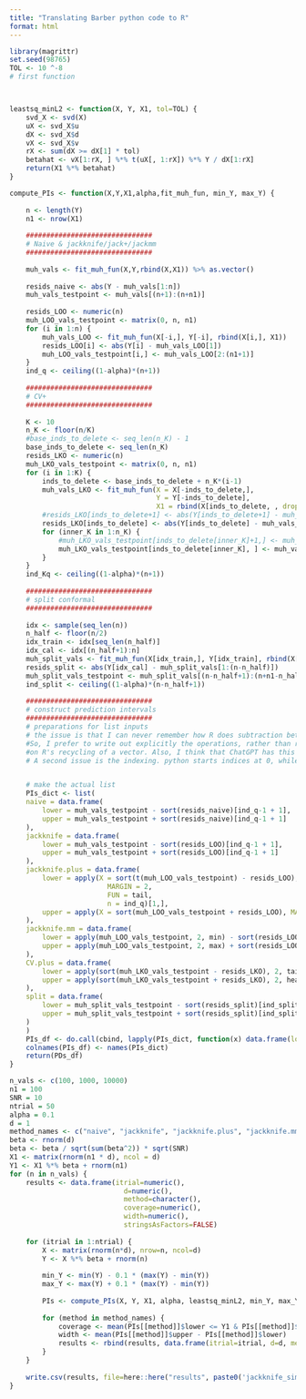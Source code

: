 ```yaml
---
title: "Translating Barber python code to R"
format: html
---
```


```r
library(magrittr)
set.seed(98765)
TOL <- 10 ^-8
# first function



leastsq_minL2 <- function(X, Y, X1, tol=TOL) {
    svd_X <- svd(X)
    uX <- svd_X$u
    dX <- svd_X$d
    vX <- svd_X$v
    rX <- sum(dX >= dX[1] * tol)
    betahat <- vX[1:rX, ] %*% t(uX[, 1:rX]) %*% Y / dX[1:rX]
    return(X1 %*% betahat)
}

```

```r


compute_PIs <- function(X,Y,X1,alpha,fit_muh_fun, min_Y, max_Y) {
  
    n <- length(Y)
    n1 <- nrow(X1)
    
    ###############################
    # Naive & jackknife/jack+/jackmm
    ###############################
    
    muh_vals <- fit_muh_fun(X,Y,rbind(X,X1)) %>% as.vector()
    
    resids_naive <- abs(Y - muh_vals[1:n])
    muh_vals_testpoint <- muh_vals[(n+1):(n+n1)]
    
    resids_LOO <- numeric(n)
    muh_LOO_vals_testpoint <- matrix(0, n, n1)
    for (i in 1:n) {
        muh_vals_LOO <- fit_muh_fun(X[-i,], Y[-i], rbind(X[i,], X1))
        resids_LOO[i] <- abs(Y[i] - muh_vals_LOO[1])
        muh_LOO_vals_testpoint[i,] <- muh_vals_LOO[2:(n1+1)]
    }
    ind_q <- ceiling((1-alpha)*(n+1))
    
    ###############################
    # CV+
    ###############################
    
    K <- 10
    n_K <- floor(n/K)
    #base_inds_to_delete <- seq_len(n_K) - 1
    base_inds_to_delete <- seq_len(n_K)
    resids_LKO <- numeric(n)
    muh_LKO_vals_testpoint <- matrix(0, n, n1)
    for (i in 1:K) {
        inds_to_delete <- base_inds_to_delete + n_K*(i-1)
        muh_vals_LKO <- fit_muh_fun(X = X[-inds_to_delete,], 
                                    Y = Y[-inds_to_delete], 
                                    X1 = rbind(X[inds_to_delete, , drop = FALSE], X1))
        #resids_LKO[inds_to_delete+1] <- abs(Y[inds_to_delete+1] - muh_vals_LKO[1:n_K])
        resids_LKO[inds_to_delete] <- abs(Y[inds_to_delete] - muh_vals_LKO[1:n_K])
        for (inner_K in 1:n_K) {
            #muh_LKO_vals_testpoint[inds_to_delete[inner_K]+1,] <- muh_vals_LKO[(n_K+1):(n+1),]
            muh_LKO_vals_testpoint[inds_to_delete[inner_K], ] <- muh_vals_LKO[- (1:n_K), ]
        }
    }
    ind_Kq <- ceiling((1-alpha)*(n+1))
    
    ###############################
    # split conformal
    ###############################
    
    idx <- sample(seq_len(n))
    n_half <- floor(n/2)
    idx_train <- idx[seq_len(n_half)]
    idx_cal <- idx[(n_half+1):n]
    muh_split_vals <- fit_muh_fun(X[idx_train,], Y[idx_train], rbind(X[idx_cal, , drop = FALSE], X1))
    resids_split <- abs(Y[idx_cal] - muh_split_vals[1:(n-n_half)])
    muh_split_vals_testpoint <- muh_split_vals[(n-n_half+1):(n+n1-n_half)]
    ind_split <- ceiling((1-alpha)*(n-n_half+1))
    
    ###############################
    # construct prediction intervals
    ###############################
    # preparations for list inputs
    # the issue is that I can never remember how R does subtraction between a vector and a matrix.
    #So, I prefer to write out explicitly the operations, rather than relying 
    #on R's recycling of a vector. Also, I think that ChatGPT has this wrong!
    # A second issue is the indexing. python starts indices at 0, while R starts at 1.


    # make the actual list
    PIs_dict <- list(
    naive = data.frame(
        lower = muh_vals_testpoint - sort(resids_naive)[ind_q-1 + 1],
        upper = muh_vals_testpoint + sort(resids_naive)[ind_q-1 + 1]
    ),
    jackknife = data.frame(
        lower = muh_vals_testpoint - sort(resids_LOO)[ind_q-1 + 1],
        upper = muh_vals_testpoint + sort(resids_LOO)[ind_q-1 + 1]
    ),
    jackknife.plus = data.frame(
        lower = apply(X = sort(t(muh_LOO_vals_testpoint) - resids_LOO), 
                        MARGIN = 2, 
                        FUN = tail, 
                        n = ind_q)[1,],
        upper = apply(X = sort(muh_LOO_vals_testpoint + resids_LOO), MARGIN = 2, FUN = head, n = ind_q)[1,]
    ),
    jackknife.mm = data.frame(
        lower = apply(muh_LOO_vals_testpoint, 2, min) - sort(resids_LOO)[ind_q-1],
        upper = apply(muh_LOO_vals_testpoint, 2, max) + sort(resids_LOO)[ind_q-1]
    ),
    CV.plus = data.frame(
        lower = apply(sort(muh_LKO_vals_testpoint - resids_LKO), 2, tail, n = ind_Kq)[1,],
        upper = apply(sort(muh_LKO_vals_testpoint + resids_LKO), 2, head, n = ind_Kq)[1,]
    ),
    split = data.frame(
        lower = muh_split_vals_testpoint - sort(resids_split)[ind_split-1],
        upper = muh_split_vals_testpoint + sort(resids_split)[ind_split-1]
    )
    )
    PIs_df <- do.call(cbind, lapply(PIs_dict, function(x) data.frame(lower=x$lower, upper=x$upper)))
    colnames(PIs_df) <- names(PIs_dict)
    return(PDs_df)
}


```


```r
n_vals <- c(100, 1000, 10000)
n1 = 100
SNR = 10
ntrial = 50
alpha = 0.1
d = 1
method_names <- c("naive", "jackknife", "jackknife.plus", "jackknife.mm", "CV.plus", "split")
beta <- rnorm(d)
beta <- beta / sqrt(sum(beta^2)) * sqrt(SNR)
X1 <- matrix(rnorm(n1 * d), ncol = d)
Y1 <- X1 %*% beta + rnorm(n1)
for (n in n_vals) {
    results <- data.frame(itrial=numeric(),
                            d=numeric(),
                            method=character(),
                            coverage=numeric(),
                            width=numeric(),
                            stringsAsFactors=FALSE)
    
    for (itrial in 1:ntrial) {
        X <- matrix(rnorm(n*d), nrow=n, ncol=d)
        Y <- X %*% beta + rnorm(n)
        
        min_Y <- min(Y) - 0.1 * (max(Y) - min(Y))
        max_Y <- max(Y) + 0.1 * (max(Y) - min(Y))
        
        PIs <- compute_PIs(X, Y, X1, alpha, leastsq_minL2, min_Y, max_Y)
        
        for (method in method_names) {
            coverage <- mean(PIs[[method]]$lower <= Y1 & PIs[[method]]$upper >= Y1)
            width <- mean(PIs[[method]]$upper - PIs[[method]]$lower)
            results <- rbind(results, data.frame(itrial=itrial, d=d, method=method, coverage=coverage, width=width))
        }
    }
    
    write.csv(results, file=here::here("results", paste0('jackknife_simulation_results-', n, '.csv')), row.names=FALSE)
}


```